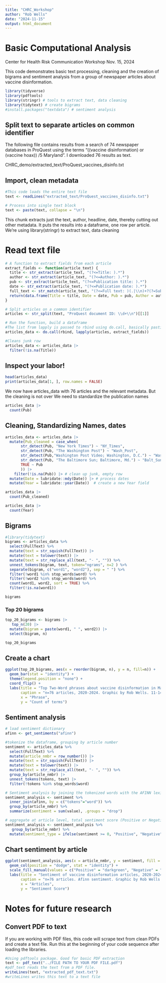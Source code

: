 ```yaml
---
title: "CHRC_Workshop"
author: "Rob Wells"
date: "2024-11-15"
output: html_document
---
```


# Basic Computational Analysis

Center for Health Risk Communication Workshop
Nov. 15, 2024

This code demonstrates basic text processing, cleaning and the creation of bigrams and sentiment analysis from a group of newspaper articles about vaccine disinformation.


```r
library(tidyverse)
library(pdftools)
library(stringr) # tools to extract text, data cleaning
library(tidytext) # create bigrams
#install.packages("textdata") # sentiment analysis
```


## Split text to separate articles on common identifier

The following file contains results from a search of 74 newspaper databases in ProQuest using the terms "((vaccine disinformation) or (vaccine hoax)) /5 Maryland". I downloaded 76 results as text.

CHRC_demo/extracted_text/ProQuest_vaccines_disinfo.txt

## Import, clean metadata

```r
#This code loads the entire text file
text <- readLines("extracted_text/ProQuest_vaccines_disinfo.txt")

# Process into single text block
text <- paste(text, collapse = "\n")
```

This chunk extracts just the text, author, headline, date, thereby cutting out other metadata. It puts the results into a dataframe, one row per article. We're using library(stringr) to extract text, data cleaning

# Read text file
```r
# A function to extract fields from each article
extract_fields <- function(article_text) {
  title <- str_extract(article_text, "(?<=Title: ).*")
  author <- str_extract(article_text, "(?<=Author: ).*")
  pub <- str_extract(article_text, "(?<=Publication title: ).*")
  date <- str_extract(article_text, "(?<=Publication date: ).*")
  full_text <- str_match(article_text, "(?<=Full text: )(.|\\n)+?(?=Subject:)")[, 1]
  return(data.frame(Title = title, Date = date, Pub = pub, Author = author, FullText = full_text, stringsAsFactors = FALSE))
}

# Split articles on a common identifier 
articles <- str_split(text, "ProQuest document ID: \\d+\\n")[[1]]

# Run the function, build a dataframe
#The list from lapply is passed to rbind using do.call, basically pasting all rows into a single dataframe.
articles_data <- do.call(rbind, lapply(articles, extract_fields))

#Cleans junk row
articles_data <- articles_data |> 
  filter(!is.na(Title))

```

## Inspect your labor!
```r
head(articles_data)
print(articles_data[1, ], row.names = FALSE)
```

We now have articles_data with 76 articles and the relevant metadata.
But the cleaning is not over
We need to standardize the publication names

```r
articles_data |> 
  count(Pub)
```

## Cleaning, Standardizing Names, dates
```r

articles_data <- articles_data |> 
  mutate(Pub_cleaned = case_when(
       str_detect(Pub, "New York Times") ~ "NY_Times",
       str_detect(Pub, "The Washington Post") ~ "Wash_Post",
       str_detect(Pub,"Washington Post Video; Washington, D.C.") ~ "Wash_Post",
       str_detect(Pub, "The Baltimore Sun; Baltimore, Md.") ~ "Balt_Sun", 
       TRUE ~ Pub
       )) |> 
    filter(!is.na(Pub)) |> # clean up junk, empty row
  mutate(Date = lubridate::mdy(Date)) |> # process dates
  mutate(Year = lubridate::year(Date))  # create a new Year field

```

```r
articles_data |> 
  count(Pub_cleaned)
```

```r
articles_data |> 
  count(Year)
```

## Bigrams

```r
#library(tidytext)
bigrams <- articles_data %>% 
  select(FullText) %>% 
  mutate(text = str_squish(FullText)) |> 
  mutate(text = tolower(text)) |>  
  mutate(text = str_replace_all(text, "- ", "")) %>% 
  unnest_tokens(bigram, text, token="ngrams", n=2 ) %>% 
  separate(bigram, c("word1", "word2"), sep = " ") %>% 
  filter(!word1 %in% stop_words$word) %>%
  filter(!word2 %in% stop_words$word) %>% 
  count(word1, word2, sort = TRUE) %>% 
  filter(!is.na(word1))

bigrams
```

### Top 20 bigrams
```r

top_20_bigrams <- bigrams |> 
   top_n(20) |> 
  mutate(bigram = paste(word1, " ", word2)) |> 
  select(bigram, n)

top_20_bigrams
```

## Create a chart

```r
ggplot(top_20_bigrams, aes(x = reorder(bigram, n), y = n, fill=n)) +
  geom_bar(stat = "identity") +
  theme(legend.position = "none") +
  coord_flip() +  
  labs(title = "Top Two-Word phrases about vaccine disinformation in Maryland",
       caption = "n=76 articles, 2020-2024. Graphic by Rob Wells. 11-14-2024",
       x = "Phrase",
       y = "Count of terms")
```


## Sentiment analysis
```r
# load sentiment dictionary
afinn <- get_sentiments("afinn")

#tokenize the dataframe, grouping by article number
sentiment <- articles_data %>% 
  select(FullText) %>% 
  mutate(article_nmbr = row_number()) |> 
  mutate(text = str_squish(FullText)) |> 
  mutate(text = tolower(text)) |>  
  mutate(text = str_replace_all(text, "- ", "")) %>% 
  group_by(article_nmbr) |> 
  unnest_tokens(tokens, text) |> 
  filter(!tokens %in% stop_words$word) 

# Sentiment analysis by joining the tokenized words with the AFINN lexicon
sentiment_analysis <- sentiment %>%
  inner_join(afinn, by = c("tokens"="word")) %>%
  group_by(article_nmbr) %>%  
  summarize(sentiment = sum(value), .groups = "drop")

# aggregate at article level, total sentiment score (Positive or Negative)
sentiment_analysis <- sentiment_analysis %>%
   group_by(article_nmbr) %>% 
  mutate(sentiment_type = ifelse(sentiment >= 0, "Positive", "Negative"))
```

## Chart sentiment by article
```r

ggplot(sentiment_analysis, aes(x = article_nmbr, y = sentiment, fill = sentiment_type)) +
  geom_col(position = "dodge", stat = "identity") +
  scale_fill_manual(values = c("Positive" = "darkgreen", "Negative" = "red")) + 
  labs(title = "Sentiment of vaccine disinformation articles, 2020-2024",
       caption = "n=76 articles. Afinn sentiment. Graphic by Rob Wells 11-8-2024",
       x = "Articles",
       y = "Sentiment Score") 
```


# Notes for future research


## Convert PDF to text

If you are working with PDF files, this code will scrape text from clean PDFs and create a text file. Run this at the beginning of your code sequence after loading the libraries.

```r
#Using pdftools package. Good for basic PDF extraction
text <- pdf_text("../FILE PATH TO YOUR PDF FILE.pdf")
#pdf_text reads the text from a PDF file.
writeLines(text, "extracted_pdf_text.txt")
#writeLines writes this text to a text file
```